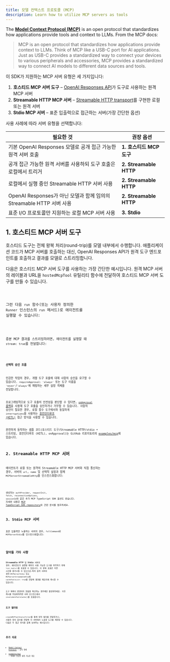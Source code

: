 ```yaml
---
title: 모델 컨텍스트 프로토콜 (MCP)
description: Learn how to utilize MCP servers as tools
---
```



The [**Model Context Protocol (MCP)**](https://modelcontextprotocol.io) is an open protocol that standardizes how applications provide tools and context to LLMs. From the MCP docs:

> MCP is an open protocol that standardizes how applications provide context to LLMs. Think of MCP like a USB-C port for AI applications. Just as USB-C provides a standardized way to connect your devices to various peripherals and accessories, MCP provides a standardized way to connect AI models to different data sources and tools.

이 SDK가 지원하는 MCP 서버 유형은 세 가지입니다:

1. **호스티드 MCP 서버 도구** – [OpenAI Responses API](https://platform.openai.com/docs/guides/tools-remote-mcp)가 도구로 사용하는 원격 MCP 서버
2. **Streamable HTTP MCP 서버** – [Streamable HTTP transport](https://modelcontextprotocol.io/docs/concepts/transports#streamable-http)를 구현한 로컬 또는 원격 서버
3. **Stdio MCP 서버** – 표준 입출력으로 접근하는 서버(가장 간단한 옵션)

사용 사례에 따라 서버 유형을 선택합니다:

| 필요한 것                                                            | 권장 옵션                |
| -------------------------------------------------------------------- | ------------------------ |
| 기본 OpenAI Responses 모델로 공개 접근 가능한 원격 서버 호출         | **1. 호스티드 MCP 도구** |
| 공개 접근 가능한 원격 서버를 사용하되 도구 호출은 로컬에서 트리거    | **2. Streamable HTTP**   |
| 로컬에서 실행 중인 Streamable HTTP 서버 사용                         | **2. Streamable HTTP**   |
| OpenAI Responses가 아닌 모델과 함께 임의의 Streamable HTTP 서버 사용 | **2. Streamable HTTP**   |
| 표준 I/O 프로토콜만 지원하는 로컬 MCP 서버 사용                      | **3. Stdio**             |

## 1. 호스티드 MCP 서버 도구

호스티드 도구는 전체 왕복 처리(round-trip)를 모델 내부에서 수행합니다. 애플리케이션 코드가 MCP 서버를 호출하는 대신, OpenAI Responses API가 원격 도구 엔드포인트를 호출하고 결과를 모델로 스트리밍합니다.

다음은 호스티드 MCP 서버 도구를 사용하는 가장 간단한 예시입니다. 원격 MCP 서버의 레이블과 URL을 `hostedMcpTool` 유틸리티 함수에 전달하여 호스티드 MCP 서버 도구를 만들 수 있습니다.

<Code lang="typescript" code={hostedAgentExample} title="hostedAgent.ts" />

그런 다음 `run` 함수(또는 사용자 정의한 `Runner` 인스턴스의 `run` 메서드)로 에이전트를 실행할 수 있습니다:

<Code
  lang="typescript"
  code={hostedExample}
  title="Run with hosted MCP tools"
/>

증분 MCP 결과를 스트리밍하려면, 에이전트를 실행할 때 `stream: true`를 전달합니다:

<Code
  lang="typescript"
  code={hostedStreamExample}
  title="Run with hosted MCP tools (streaming)"
/>

#### 선택적 승인 흐름

민감한 작업의 경우, 개별 도구 호출에 대해 사람의 승인을 요구할 수 있습니다. `requireApproval: 'always'` 또는 도구 이름을 `'never'`/`'always'`에 매핑하는 세부 설정 객체를 전달합니다.

프로그래밍적으로 도구 호출의 안전성을 판단할 수 있다면, [`onApproval` 콜백](https://github.com/openai/openai-agents-js/blob/main/examples/mcp/hosted-mcp-on-approval.ts)을 사용해 도구 호출을 승인하거나 거부할 수 있습니다. 사람의 승인이 필요한 경우, 로컬 함수 도구에서와 동일하게 `interruptions`를 사용하는 [휴먼인더루프 (HITL)](/openai-agents-js/ko/guides/human-in-the-loop/) 접근 방식을 사용할 수 있습니다.

완전하게 동작하는 샘플 코드(호스티드 도구/Streamable HTTP/stdio + 스트리밍, 휴먼인더루프 (HITL), onApproval)는 GitHub 리포지토리의 [examples/mcp](https://github.com/openai/openai-agents-js/tree/main/examples/mcp)에 있습니다.

## 2. Streamable HTTP MCP 서버

에이전트가 로컬 또는 원격의 Streamable HTTP MCP 서버와 직접 통신하는 경우, 서버의 `url`, `name` 및 선택적 설정과 함께 `MCPServerStreamableHttp`를 인스턴스화합니다:

<Code
  lang="typescript"
  code={streamableHttpExample}
  title="Run with Streamable HTTP MCP servers"
/>

생성자는 `authProvider`, `requestInit`, `fetch`, `reconnectionOptions`, `sessionId`와 같은 추가 MCP TypeScript SDK 옵션도 받습니다. 자세한 내용은 [MCP TypeScript SDK repository](https://github.com/modelcontextprotocol/typescript-sdk)와 관련 문서를 참조하세요.

## 3. Stdio MCP 서버

표준 입출력만 노출하는 서버의 경우, `fullCommand`로 `MCPServerStdio`를 인스턴스화합니다:

<Code
  lang="typescript"
  code={stdioExample}
  title="Run with Stdio MCP servers"
/>

## 알아둘 기타 사항

**Streamable HTTP** 및 **Stdio** 서버의 경우, 에이전트가 실행될 때마다 사용 가능한 도구를 파악하기 위해 `list_tools()`를 호출할 수 있습니다. 이 왕복 호출은 지연 시간을 증가시킬 수 있으므로—특히 원격 서버의 경우—`MCPServerStdio` 또는 `MCPServerStreamableHttp`에 `cacheToolsList: true`를 전달해 결과를 메모리에 캐시할 수 있습니다.

도구 목록이 변경되지 않음을 확신하는 경우에만 활성화하세요. 이후 캐시를 무효화하려면 서버 인스턴스에서 `invalidateToolsCache()`를 호출합니다.

### 도구 필터링

`createMCPToolStaticFilter`를 통해 정적 필터를 전달하거나, 사용자 정의 함수를 전달해 각 서버에서 노출할 도구를 제한할 수 있습니다. 다음은 두 접근 방식을 함께 보여주는 예시입니다:

<Code lang="typescript" code={toolFilterExample} title="Tool filtering" />

## 추가 자료

- [Model Context Protocol](https://modelcontextprotocol.io/) – 공식 명세
- [examples/mcp](https://github.com/openai/openai-agents-js/tree/main/examples/mcp) – 위에서 언급한 실행 가능한 데모
